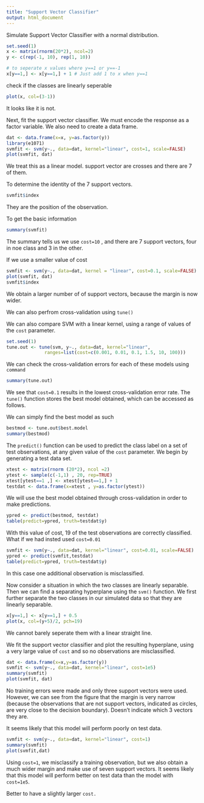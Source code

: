 ```yaml
---
title: "Support Vector Classifier"
output: html_document
---
```


Simulate Support Vector Classifier with a normal distribution.

```r
set.seed(1)
x <- matrix(rnorm(20*2), ncol=2)
y <- c(rep(-1, 10), rep(1, 10))

# to seperate x values where y==1 or y==-1
x[y==1,] <- x[y==1,] + 1 # Just add 1 to x when y==1
```

check if the classes are linearly seperable

```r
plot(x, col=(3-1))
```

It looks like it is not.

Next, fit the support vector classifier. We must encode the response as a factor variable. We also need to create a data frame.

```r
dat <- data.frame(x=x, y=as.factor(y))
library(e1071)
svmfit <- svm(y~., data=dat, kernel="linear", cost=1, scale=FALSE)
plot(svmfit, dat)
```

We treat this as a linear model. support vector are crosses and there are 7 of them.

To determine the identity of the 7 support vectors.

```r
svmfit$index
```

They are the position of the observation.

To get the basic information

```r
summary(svmfit)
```

The summary tells us we use `cost=10` , and there are 7 support vectors, four in noe class and 3 in the other.

If we use a smaller value of cost

```r
svmfit <- svm(y~., data=dat, kernel = "linear", cost=0.1, scale=FALSE)
plot(svmfit, dat)
svmfit$index
```

We obtain a larger number of of support vectors, because the margin is now wider. 

We can also perfrom cross-validation using `tune()`

We can also compare SVM with a linear kernel, using a range of values of the `cost` parameter.

```r
set.seed(1)
tune.out <- tune(svm, y~., data=dat, kernel="linear", 
              ranges=list(cost=c(0.001, 0.01, 0.1, 1.5, 10, 100)))
```

We can check the cross-validation errors for each of these models using `command`

```r
summary(tune.out)
```


We see that `cost=0.1` results in the lowest cross-validation error rate. The `tune()` function stores the best model obtained, which can be accessed as follows.

We can simply find the best model as such

```r
bestmod <- tune.out$best.model
summary(bestmod)
```

The `predict()` function can be used to predict the class label on a set of test observations, at any given value of the `cost` parameter. We begin by generating a test data set.

```r
xtest <- matrix(rnorm (20*2), ncol =2)
ytest <- sample(c(-1,1) , 20, rep=TRUE)
xtest[ytest==1 ,] <- xtest[ytest==1,] + 1
testdat <- data.frame(x=xtest , y=as.factor(ytest))
```

We will use the best model obtained through cross-validation in order to make predictions.

```r
ypred <- predict(bestmod, testdat)
table(predict=ypred, truth=testdat$y)
```

With this value of cost, 19 of the test observations are correctly classified. What if we had insted used `cost=0.01`

```r
svmfit <- svm(y~., data=dat, kernel="linear", cost=0.01, scale=FALSE)
ypred <- predict(svmfit,testdat)
table(predict=ypred, truth=testdat$y)
```

In this case one additional observation is misclassified.

Now consider a situation in which the two classes are linearly separable. Then we can find a separating hyperplane using the `svm()` function. We first further separate the two classes in our simulated data so that they are linearly separable.

```r
x[y==1,] <- x[y==1,] + 0.5
plot(x, col=(y+5)/2, pch=19)
```

We cannot barely seperate them with a linear straight line.

We fit the support vector classifier and plot the resulting hyperplane, using a very large value of `cost` and so no observations are misclassified.

```r
dat <- data.frame(x=x,y=as.factor(y))
svmfit <- svm(y~., data=dat, kernel="linear", cost=1e5)
summary(svmfit)
plot(svmfit, dat)
```

No training errors were made and only three support vectors were used. However, we can see from the figure that the margin is very narrow (because the observations that are not support vectors, indicated as circles, are very close to the decision boundary). Doesn't indicate which 3 vectors they are.

It seems likely that this model will perform poorly on test data.

```r
svmfit <- svm(y~., data=dat, kernel="linear", cost=1)
summary(svmfit)
plot(svmfit,dat)
```

Using `cost=1`, we misclassify a training observation, but we also obtain a much wider margin and make use of seven support vectors. It seems likely that this model will perform better on test data than the model with `cost=1e5`.

Better to have a slightly larger `cost.`
